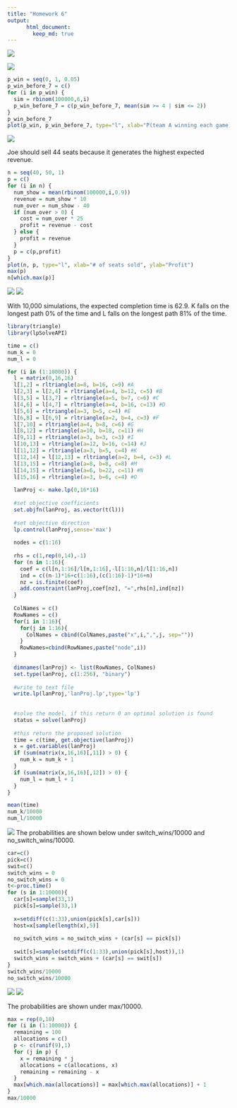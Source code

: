 ```yaml
---
title: "Homework 6"
output:  
      html_document:  
        keep_md: true 
---
```

![](hw6_header.PNG)
  
![](hw6_q1.PNG)

```r
p_win = seq(0, 1, 0.05)
p_win_before_7 = c()
for (i in p_win) {
  sim = rbinom(100000,6,i)
  p_win_before_7 = c(p_win_before_7, mean(sim >= 4 | sim <= 2))
}
p_win_before_7
plot(p_win, p_win_before_7, type="l", xlab="P(team A winning each game)", ylab="P(series decided before 7th game")
```
  
![](hw6_q2.PNG)
  
Joe should sell 44 seats because it generates the highest expected revenue.
```r
n = seq(40, 50, 1)
p = c()
for (i in n) {
  num_show = mean(rbinom(100000,i,0.9))
  revenue = num_show * 10
  num_over = num_show - 40
  if (num_over > 0) {
    cost = num_over * 25
    profit = revenue - cost
  } else {
    profit = revenue
  }
  p = c(p,profit)
}
plot(n, p, type="l", xlab="# of seats sold", ylab="Profit")
max(p)
n[which.max(p)]
```
  
![](hw6_q3.1.PNG)
![](hw6_q3.2.PNG)
  
With 10,000 simulations, the expected completion time is 62.9. K falls on the longest path 0% of the time and L falls on the longest path 81% of the time.
```r
library(triangle)
library(lpSolveAPI)

time = c()
num_k = 0
num_l = 0

for (i in (1:10000)) {
  l = matrix(0,16,16)
  l[1,2] = rltriangle(a=8, b=16, c=9) #A
  l[2,3] = l[2,4] = rltriangle(a=4, b=12, c=5) #B
  l[3,5] = l[3,7] = rltriangle(a=5, b=7, c=6) #C
  l[4,6] = l[4,7] = rltriangle(a=4, b=16, c=13) #D
  l[5,6] = rltriangle(a=3, b=5, c=4) #E
  l[6,8] = l[6,9] = rltriangle(a=2, b=4, c=3) #F
  l[7,10] = rltriangle(a=4, b=8, c=6) #G
  l[8,12] = rltriangle(a=10, b=18, c=11) #H
  l[9,11] = rltriangle(a=3, b=3, c=3) #I
  l[10,13] = rltriangle(a=12, b=16, c=14) #J
  l[11,12] = rltriangle(a=3, b=5, c=4) #K
  l[12,14] = l[12,13] = rltriangle(a=2, b=4, c=3) #L
  l[13,15] = rltriangle(a=8, b=8, c=8) #M
  l[14,15] = rltriangle(a=6, b=22, c=11) #N
  l[15,16] = rltriangle(a=3, b=6, c=4) #O
  
  lanProj <- make.lp(0,16*16)
  
  #set objective coefficients
  set.objfn(lanProj, as.vector(t(l)))
  
  #set objective direction
  lp.control(lanProj,sense='max')
  
  nodes = c(1:16)
  
  rhs = c(1,rep(0,14),-1)
  for (n in 1:16){
    coef = c(l[n,1:16]/l[n,1:16],-l[1:16,n]/l[1:16,n])
    ind = c((n-1)*16+c(1:16),(c(1:16)-1)*16+n)
    nz = is.finite(coef)
    add.constraint(lanProj,coef[nz], "=",rhs[n],ind[nz])               
  }
  
  ColNames = c()
  RowNames = c()
  for(i in 1:16){
    for(j in 1:16){
      ColNames = cbind(ColNames,paste("x",i,",",j, sep=""))
    }
    RowNames=cbind(RowNames,paste("node",i))
  }
  
  dimnames(lanProj) <- list(RowNames, ColNames)
  set.type(lanProj, c(1:256), "binary")
  
  #write to text file
  write.lp(lanProj,'lanProj.lp',type='lp')
  
  
  #solve the model, if this return 0 an optimal solution is found
  status = solve(lanProj)
  
  #this return the proposed solution
  time = c(time, get.objective(lanProj))
  x = get.variables(lanProj)
  if (sum(matrix(x,16,16)[,11]) > 0) {
    num_k = num_k + 1
  }
  if (sum(matrix(x,16,16)[,12]) > 0) {
    num_l = num_l + 1
  }
}

mean(time)
num_k/10000
num_l/10000
```
  
![](hw6_q4.PNG)
The probabilities are shown below under switch_wins/10000 and no_switch_wins/10000.
```r
car=c()
pick=c()
swit=c()
switch_wins = 0
no_switch_wins = 0
t<-proc.time()
for (s in 1:10000){
  car[s]=sample(33,1)
  pick[s]=sample(33,1)
  
  x=setdiff(c(1:33),union(pick[s],car[s]))
  host=x[sample(length(x),5)]
  
  no_switch_wins = no_switch_wins + (car[s] == pick[s])
  
  swit[s]=sample(setdiff(c(1:33),union(pick[s],host)),1)
  switch_wins = switch_wins + (car[s] == swit[s])
}
switch_wins/10000
no_switch_wins/10000
```
  
![](hw6_q5.1.PNG)
![](hw6_q5.2.PNG)
  
The probabilities are shown under max/10000.
```r
max = rep(0,10)
for (i in (1:10000)) {
  remaining = 100
  allocations = c()
  p <- c(runif(9),1)
  for (j in p) {
    x = remaining * j
    allocations = c(allocations, x)
    remaining = remaining - x
  }
  max[which.max(allocations)] = max[which.max(allocations)] + 1
}
max/10000
```